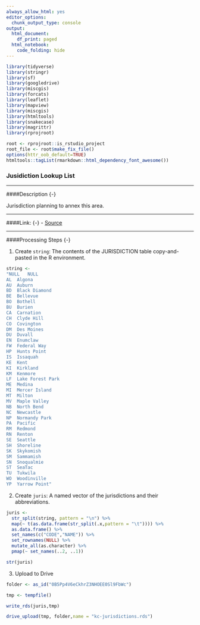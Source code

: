 ```yaml
--- 
always_allow_html: yes
editor_options:
  chunk_output_type: console
output:
  html_document:
    df_print: paged
  html_notebook:
    code_folding: hide
---
```


```r
library(tidyverse)
library(stringr)
library(sf)
library(googledrive)
library(miscgis)
library(forcats)
library(leaflet)
library(mapview)
library(miscgis)
library(htmltools)
library(snakecase)
library(magrittr)
library(rprojroot)

root <- rprojroot::is_rstudio_project
root_file <- root$make_fix_file()
options(httr_oob_default=TRUE) 
htmltools::tagList(rmarkdown::html_dependency_font_awesome())
```

### Jusidiction Lookup List {-}

<hr>

####Description {-}

Jurisdiction planning to annex this area.

<hr>

####Link: {-}
  - [Source <i class="fa fa-external-link"></i>](http://www5.kingcounty.gov/sdc/Metadata.aspx?Layer=public_parcels) 
  
<hr>

####Processing Steps {-}

1. Create `string`: The contents of the JURISDICTION table copy-and-pasted in the R environment.

```r

string <- 
"NULL	NULL
AL	Algona
AU	Auburn
BD	Black Diamond
BE	Bellevue
BO	Bothell
BU	Burien
CA	Carnation
CH	Clyde Hill
CO	Covington
DM	Des Moines
DU	Duvall
EN	Enumclaw
FW	Federal Way
HP	Hunts Point
IS	Issaquah
KE	Kent
KI	Kirkland
KM	Kenmore
LF	Lake Forest Park
ME	Medina
MI	Mercer Island
MT	Milton
MV	Maple Valley
NB	North Bend
NC	Newcastle
NP	Normandy Park
PA	Pacific
RM	Redmond
RN	Renton
SE	Seattle
SH	Shoreline
SK	Skykomish
SM	Sammamish
SN	Snoqualmie
ST	SeaTac
TU	Tukwila
WO	Woodinville
YP	Yarrow Point"


```

2. Create `juris`: A named vector of the jurisdictions and their abbreviations.

```r

juris <- 
  str_split(string, pattern = "\n") %>% 
  map(~ t(as.data.frame(str_split(.x,pattern = "\t")))) %>% 
  as.data.frame() %>% 
  set_names(c("CODE","NAME")) %>% 
  set_rownames(NULL) %>% 
  mutate_all(as.character) %>%  
  pmap(~ set_names(..2, ..1))

str(juris)
```

3. Upload to Drive

```r
folder <- as_id("0B5Pp4V6eCkhrZ3NHOEE0Sl9FbWc")

tmp <- tempfile()

write_rds(juris,tmp)

drive_upload(tmp, folder,name = "kc-jurisdictions.rds")
```

